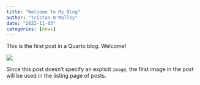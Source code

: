 ```yaml
---
title: "Welcome To My Blog"
author: "Tristan O'Malley"
date: "2022-11-03"
categories: [news]
---
```


This is the first post in a Quarto blog. Welcome!

![](../../www/thumbnail.jpg)

Since this post doesn't specify an explicit `image`, the first image in the post will be used in the listing page of posts.
